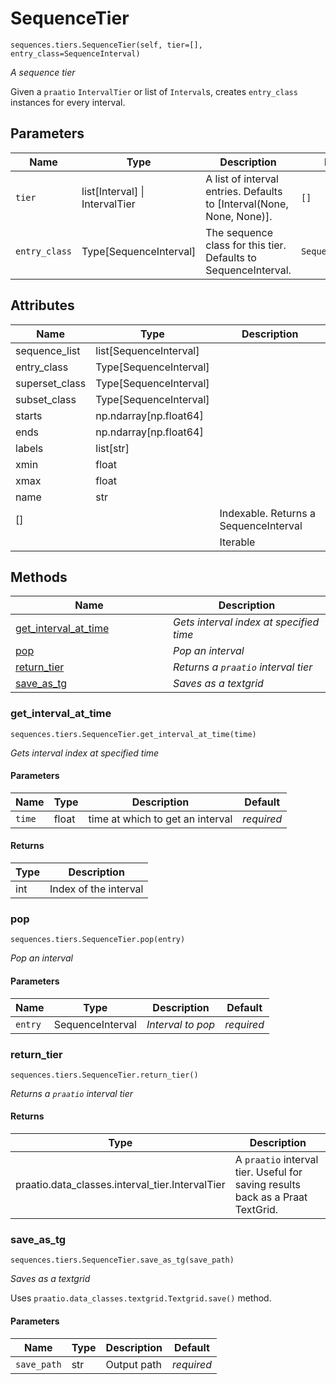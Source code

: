 # SequenceTier { #aligned_textgrid.sequences.tiers.SequenceTier }

`sequences.tiers.SequenceTier(self, tier=[], entry_class=SequenceInterval)`

_A sequence tier_

Given a `praatio` `IntervalTier` or list of `Interval`s, creates
`entry_class` instances for every interval.

## Parameters

| Name          | Type                             | Description                                                           | Default            |
|---------------|----------------------------------|-----------------------------------------------------------------------|--------------------|
| `tier`        | list\[Interval\] \| IntervalTier | A list of interval entries. Defaults to [Interval(None, None, None)]. | `[]`               |
| `entry_class` | Type\[SequenceInterval\]         | The sequence class for this tier. Defaults to SequenceInterval.       | `SequenceInterval` |

## Attributes

| Name           | Type                     | Description                           |
|----------------|--------------------------|---------------------------------------|
| sequence_list  | list\[SequenceInterval\] |                                       |
| entry_class    | Type\[SequenceInterval\] |                                       |
| superset_class | Type\[SequenceInterval\] |                                       |
| subset_class   | Type\[SequenceInterval\] |                                       |
| starts         | np.ndarray\[np.float64\] |                                       |
| ends           | np.ndarray\[np.float64\] |                                       |
| labels         | list\[str\]              |                                       |
| xmin           | float                    |                                       |
| xmax           | float                    |                                       |
| name           | str                      |                                       |
| \[\]           |                          | Indexable. Returns a SequenceInterval |
|                |                          | Iterable                              |

## Methods

| Name | Description |
| --- | --- |
| [get_interval_at_time](#aligned_textgrid.sequences.tiers.SequenceTier.get_interval_at_time) | _Gets interval index at specified time_ |
| [pop](#aligned_textgrid.sequences.tiers.SequenceTier.pop) | _Pop an interval_ |
| [return_tier](#aligned_textgrid.sequences.tiers.SequenceTier.return_tier) | _Returns a `praatio` interval tier_ |
| [save_as_tg](#aligned_textgrid.sequences.tiers.SequenceTier.save_as_tg) | _Saves as a textgrid_ |

### get_interval_at_time { #aligned_textgrid.sequences.tiers.SequenceTier.get_interval_at_time }

`sequences.tiers.SequenceTier.get_interval_at_time(time)`

_Gets interval index at specified time_

#### Parameters

| Name   | Type   | Description                      | Default    |
|--------|--------|----------------------------------|------------|
| `time` | float  | time at which to get an interval | _required_ |

#### Returns

| Type   | Description           |
|--------|-----------------------|
| int    | Index of the interval |

### pop { #aligned_textgrid.sequences.tiers.SequenceTier.pop }

`sequences.tiers.SequenceTier.pop(entry)`

_Pop an interval_

#### Parameters

| Name    | Type             | Description       | Default    |
|---------|------------------|-------------------|------------|
| `entry` | SequenceInterval | _Interval to pop_ | _required_ |

### return_tier { #aligned_textgrid.sequences.tiers.SequenceTier.return_tier }

`sequences.tiers.SequenceTier.return_tier()`

_Returns a `praatio` interval tier_

#### Returns

| Type                                            | Description                                                                    |
|-------------------------------------------------|--------------------------------------------------------------------------------|
| praatio.data_classes.interval_tier.IntervalTier | A `praatio` interval tier. Useful for saving results back as a Praat TextGrid. |

### save_as_tg { #aligned_textgrid.sequences.tiers.SequenceTier.save_as_tg }

`sequences.tiers.SequenceTier.save_as_tg(save_path)`

_Saves as a textgrid_

Uses `praatio.data_classes.textgrid.Textgrid.save()` method.

#### Parameters

| Name        | Type   | Description   | Default    |
|-------------|--------|---------------|------------|
| `save_path` | str    | Output path   | _required_ |
